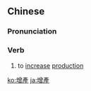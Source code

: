 {{also|增产|增産}}
==Chinese==
{{zh-forms|s=增产}}

===Pronunciation===
{{zh-pron
|m=zēngchǎn
|c=zang1 caan2
|mn=qz:chng-sán/tw,xm,zz:cheng-sán
|cat=v
}}

===Verb===
{{zh-verb}}

# to [[increase]] [[production]]

[[ko:增產]]
[[ja:增產]]
